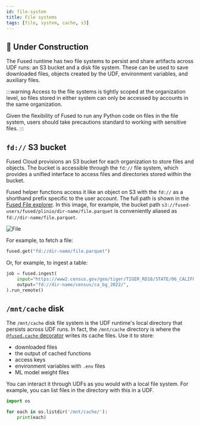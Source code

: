 ```yaml
---
id: file-system
title: File systems
tags: [file, system, cache, s3]
---
```




## <Tag color="#D1E550" fontColor="#141414" >🚧 Under Construction</Tag>

The Fused runtime has two file systems to persist and share artifacts across UDF runs: an S3 bucket and a disk file system. These can be used to save downloaded files, objects created by the UDF, environment variables, and auxiliary files.

:::warning
Access to the file systems is tightly scoped at the organization level, so files stored in either system can only be accessed by accounts in the same organization. 

Given the flexibility of Fused to run any Python code on files in the file system, users should take precautions standard to working with sensitive files.
:::

## `fd://` S3 bucket

Fused Cloud provisions an S3 bucket for each organization to store files and objects. The bucket is accessible through the `fd://` file system, which provides a unified interface to access files and directories stored within the bucket.

Fused helper functions access it like an object on S3 with the `fd://` as a shorthand prefix specific to the user account. The full path is shown in the [Fused File explorer](/workbench/file-explorer/). In this image, for example, the bucket path `s3://fused-users/fused/plinio/dir-name/file.parquet` is conveniently aliased as `fd://dir-name/file.parquet`.



<div style={{textAlign: 'center'}}>
<img src={ImageCm} alt="File" style={{width: '80%'}} />
</div>





For example, to fetch a file:
```python
fused.get("fd://dir-name/file.parquet")
```

Or, for example, to ingest a table:
```python
job = fused.ingest(
    input="https://www2.census.gov/geo/tiger/TIGER_RD18/STATE/06_CALIFORNIA/06/tl_rd22_06_bg.zip",
    output="fd://dir-name/census/ca_bg_2022/",
).run_remote()
```

## `/mnt/cache` disk

The `/mnt/cache` disk file system is the UDF runtime's local directory that persists across UDF runs. In fact, the `/mnt/cache` directory is where the [`@fused.cache` decorator](/basics/core-concepts/write/#fusedcache-decorator) writes its cache files. Use it to store:

- downloaded files
- the output of cached functions
- access keys
- environment variables with `.env` files
- ML model weight files

You can interact it through UDFs as you would with a local file system. For example, you can list files in the directory with this in a UDF.

```python
import os

for each in os.listdir('/mnt/cache/'):
    print(each)
```


